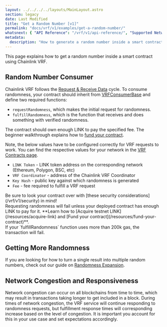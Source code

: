 ```yaml
---
layout: ../../../../layouts/MainLayout.astro
section: legacy
date: Last Modified
title: "Get a Random Number [v1]"
permalink: "docs/vrf/v1/examples/get-a-random-number/"
whatsnext: { "API Reference": "/vrf/v1/api-reference/", "Supported Networks": "/vrf/v1/supported-networks/" }
metadata:
  description: "How to generate a random number inside a smart contract using Chainlink VRF."
---
```



<VrfCommon />

This page explains how to get a random number inside a smart contract using Chainlink VRF.

## Random Number Consumer

Chainlink VRF follows the [Request & Receive Data](/any-api/introduction) cycle. To consume randomness, your contract should inherit from [VRFConsumerBase](https://github.com/smartcontractkit/chainlink/blob/master/contracts/src/v0.8/VRFConsumerBase.sol) and define two required functions:

- `requestRandomness`, which makes the initial request for randomness.
- `fulfillRandomness`, which is the function that receives and does something with verified randomness.

The contract should own enough LINK to pay the specified fee. The beginner walkthrough explains how to [fund your contract](/resources/fund-your-contract).

Note, the below values have to be configured correctly for VRF requests to work. You can find the respective values for your network in the [VRF Contracts page](/vrf/v1/supported-networks).

- `LINK Token` - LINK token address on the corresponding network (Ethereum, Polygon, BSC, etc)
- `VRF Coordinator` - address of the Chainlink VRF Coordinator
- `Key Hash` - public key against which randomness is generated
- `Fee` - fee required to fulfill a VRF request

<Aside type="tip" title="Security Considerations">
  Be sure to look your contract over with [these security considerations](/vrf/v1/security) in mind!
</Aside>

<Aside type="note" title="Remember to fund your contract with LINK!">
  Requesting randomness will fail unless your deployed contract has enough LINK to pay for it. **Learn how to [Acquire
  testnet LINK](/resources/acquire-link) and [Fund your contract](/resources/fund-your-contract)**.
</Aside>

<CodeSample src="/samples/VRF/RandomNumberConsumer.sol" />

<Aside type="note" title="Maximum Gas for Callback">
  If your `fulfillRandomness` function uses more than 200k gas, the transaction will fail.
</Aside>

## Getting More Randomness

If you are looking for how to turn a single result into multiple random numbers, check out our guide on [Randomness Expansion](/vrf/v1/best-practices/#getting-multiple-random-numbers).

## Network Congestion and Responsiveness

Network congestion can occur on all blockchains from time to time, which may result in transactions taking longer to get included in a block. During times of network congestion, the VRF service will continue responding to randomness requests, but fulfillment response times will corresponding increase based on the level of congestion. It is important you account for this in your use case and set expectations accordingly.
